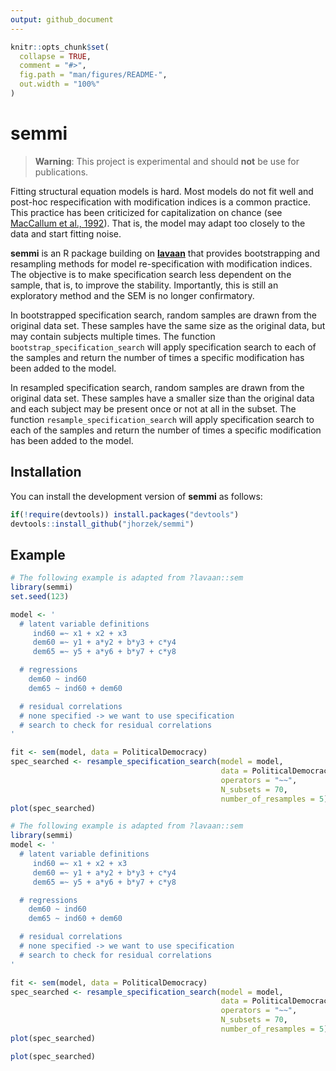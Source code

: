 ```yaml
---
output: github_document
---
```


<!-- README.md is generated from README.Rmd. Please edit that file -->

```r
knitr::opts_chunk$set(
  collapse = TRUE,
  comment = "#>",
  fig.path = "man/figures/README-",
  out.width = "100%"
)
```

# semmi

> **Warning**: This project is experimental and should **not** be use for publications.

Fitting structural equation models is hard. Most models do not fit well and
post-hoc respecification with modification indices is a common practice.
This practice has been criticized for capitalization on chance
(see [MacCallum et al., 1992](https://psycnet.apa.org/doi/10.1037/0033-2909.111.3.490)).
That is, the model may adapt too closely to the data and start fitting noise.

**semmi** is an R package building on [**lavaan**]() that provides bootstrapping
and resampling methods for model re-specification with modification indices.
The objective is to make specification search less
dependent on the sample, that is, to improve the stability. Importantly, this is
still an exploratory method and the SEM is no longer confirmatory.

In bootstrapped specification search, random samples are drawn from the original
data set. These samples have the same size as the original data, but may contain
subjects multiple times. The function `bootstrap_specification_search` will apply specification
search to each of the samples and return the number of times a specific modification
has been added to the model.

In resampled specification search, random samples are drawn from the original
data set. These samples have a smaller size than the original data and each subject
may be present once or not at all in the subset. The function `resample_specification_search`
will apply specification
search to each of the samples and return the number of times a specific modification
has been added to the model.

## Installation

You can install the development version of **semmi** as follows:

``` r
if(!require(devtools)) install.packages("devtools")
devtools::install_github("jhorzek/semmi")
```

## Example


```r
# The following example is adapted from ?lavaan::sem
library(semmi)
set.seed(123)

model <- '
  # latent variable definitions
     ind60 =~ x1 + x2 + x3
     dem60 =~ y1 + a*y2 + b*y3 + c*y4
     dem65 =~ y5 + a*y6 + b*y7 + c*y8

  # regressions
    dem60 ~ ind60
    dem65 ~ ind60 + dem60

  # residual correlations
  # none specified -> we want to use specification
  # search to check for residual correlations
'

fit <- sem(model, data = PoliticalDemocracy)
spec_searched <- resample_specification_search(model = model,
                                               data = PoliticalDemocracy,
                                               operators = "~~",
                                               N_subsets = 70,
                                               number_of_resamples = 5) # should be much higher!
plot(spec_searched)
```

```r
# The following example is adapted from ?lavaan::sem
library(semmi)
model <- '
  # latent variable definitions
     ind60 =~ x1 + x2 + x3
     dem60 =~ y1 + a*y2 + b*y3 + c*y4
     dem65 =~ y5 + a*y6 + b*y7 + c*y8

  # regressions
    dem60 ~ ind60
    dem65 ~ ind60 + dem60

  # residual correlations
  # none specified -> we want to use specification
  # search to check for residual correlations
'

fit <- sem(model, data = PoliticalDemocracy)
spec_searched <- resample_specification_search(model = model,
                                               data = PoliticalDemocracy,
                                               operators = "~~",
                                               N_subsets = 70,
                                               number_of_resamples = 5) # should be much higher!
plot(spec_searched)
```

```r
plot(spec_searched)
```

